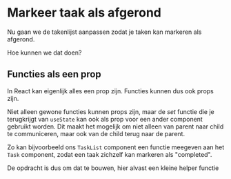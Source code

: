 

# Markeer taak als afgerond

Nu gaan we de takenlijst aanpassen zodat je taken kan markeren als afgerond.

Hoe kunnen we dat doen?

## Functies als een prop

In React kan eigenlijk alles een prop zijn. Functies kunnen dus ook props zijn.

Niet alleen gewone functies kunnen props zijn, maar de <em>set</em> functie die je
terugkrijgt van `useState` kan ook als prop voor een ander component gebruikt
worden. Dit maakt het mogelijk om niet alleen van parent naar child te communiceren, maar
ook van de child terug naar de parent.

Zo kan bijvoorbeeld ons `TaskList` component een functie meegeven aan het `Task` component, zodat
een taak zichzelf kan markeren als "completed".

De opdracht is dus om dat te bouwen, hier alvast een kleine helper functie

<Code code={exampleFn} />
